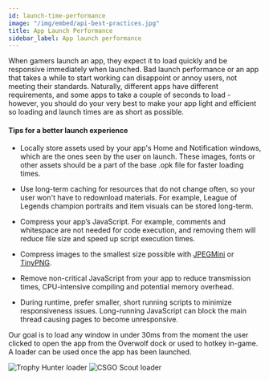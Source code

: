 ```yaml
---
id: launch-time-performance
image: "/img/embed/api-best-practices.jpg"
title: App Launch Performance
sidebar_label: App launch performance
---
```



When gamers launch an app, they expect it to load quickly and be responsive immediately when launched. Bad launch performance or an app that takes a while to start working can disappoint or annoy users, not meeting their standards. Naturally, different apps have different requirements, and some apps to take a couple of seconds to load - however, you should do your very best to make your app light and efficient so loading and launch times are as short as possible.

#### Tips for a better launch experience

* Locally store assets used by your app's Home and Notification windows, which are the ones seen by the user on launch. These images, fonts or other assets should be a part of the base .opk file for faster loading times.

* Use long-term caching for resources that do not change often, so your user won't have to redownload materials. For example, League of Legends champion portraits and item visuals can be stored long-term. 

* Compress your app’s JavaScript. For example, comments and whitespace are not needed for code execution, and removing them will reduce file size and speed up script execution times.

* Compress images to the smallest size possible with [JPEGMini](https://www.jpegmini.com/) or [TinyPNG](https://tinypng.com/).

* Remove non-critical JavaScript from your app to reduce transmission times, CPU-intensive compiling and potential memory overhead.

* During runtime, prefer smaller, short running scripts to minimize responsiveness issues. Long-running JavaScript can block the main thread causing pages to become unresponsive.

Our goal is to load any window in under 30ms from the moment the user clicked to open the app from the Overwolf dock or used to hotkey in-game. A loader can be used once the app has been launched.


<ImageSlider>
  <img src={require('/assets/launch-time-performance/th-loader.jpg').default} alt="Trophy Hunter loader" />
  <img src={require('/assets/launch-time-performance/csgo-scout-loader.png').default} alt="CSGO Scout loader" />
</ImageSlider>
